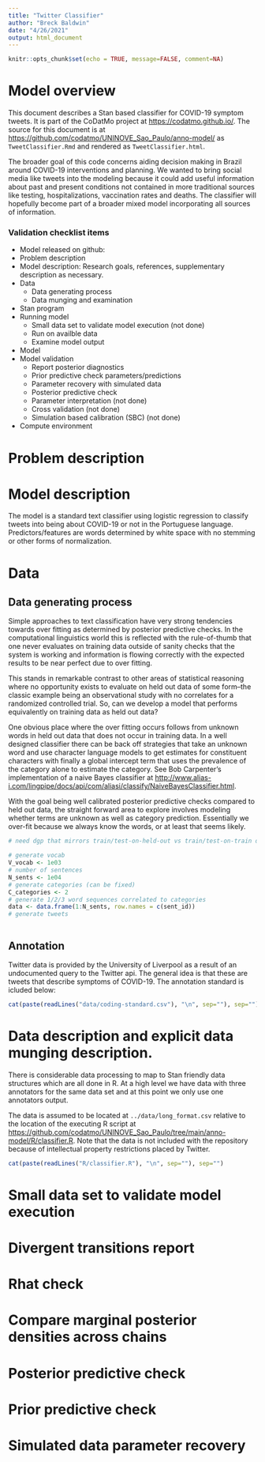 ```yaml
---
title: "Twitter Classifier"
author: "Breck Baldwin"
date: "4/26/2021"
output: html_document
---
```


```r
knitr::opts_chunk$set(echo = TRUE, message=FALSE, comment=NA)
```

# Model overview

This document describes a Stan based classifier for COVID-19 symptom tweets. It is part of the CoDatMo project at [https://codatmo.github.io/](https://codatmo.github.io/). The source for this document is at [https://github.com/codatmo/UNINOVE_Sao_Paulo/anno-model/](https://github.com/codatmo/UNINOVE_Sao_Paulo/anno-model) as `TweetClassifier.Rmd` and rendered as `TweetClassifier.html`. 

The broader goal of this code concerns aiding decision making in Brazil around COVID-19 interventions and planning. We wanted to bring social media like tweets into the modeling because it could add useful information about past and present conditions not contained in more traditional sources like testing, hospitalizations, vaccination rates and deaths. The classifier will hopefully become part of a broader mixed model incorporating all sources of information. 

### Validation checklist items 

* Model released on github: 
* Problem description
* Model description: Research goals, references, supplementary description as necessary.
* Data
  + Data generating process
  + Data munging and examination
* Stan program
* Running model
  + Small data set to validate model execution (not done)
  + Run on availble data
  + Examine model output
* Model 
* Model validation
  + Report posterior diagnostics
  + Prior predictive check parameters/predictions
  + Parameter recovery with simulated data
  + Posterior predictive check
  + Parameter interpretation (not done)
  + Cross validation (not done)
  + Simulation based calibration (SBC) (not done)
* Compute environment

# Problem description



# Model description

The model is a standard text classifier using logistic regression to classify tweets into being about COVID-19 or not in the Portuguese language. Predictors/features are words determined by white space with no stemming or other forms of normalization. 

# Data

## Data generating process

Simple approaches to text classification have very strong tendencies towards over fitting as determined by posterior predictive checks. In the computational linguistics world this is reflected with the rule-of-thumb that one never evaluates on training data outside of sanity checks that the system is working and information is flowing correctly with the expected results to be near perfect due to over fitting. 

This stands in remarkable contrast to other areas of statistical reasoning where no opportunity exists to evaluate on held out data of some form--the classic example being an observational study with no correlates for a randomized controlled trial. So, can we develop a model that performs equivalently on training data as held out data? 

One obvious place where the over fitting occurs follows from unknown words in held out data that does not occur in training data. In a well designed classifier there can be back off strategies that take an unknown word and use character language models to get estimates for constituent characters with finally a global intercept term that uses the prevalence of the category alone to estimate the category. See Bob Carpenter's implementation of a naive Bayes classifier at [http://www.alias-i.com/lingpipe/docs/api/com/aliasi/classify/NaiveBayesClassifier.html](http://www.alias-i.com/lingpipe/docs/api/com/aliasi/classify/NaiveBayesClassifier.html). 

With the goal being well calibrated posterior predictive checks compared to held out data, the straight forward area to explore involves modeling whether terms are unknown as well as category prediction. Essentially we over-fit because we always know the words, or at least that seems likely. 

``` r
# need dgp that mirrors train/test-on-held-out vs train/test-on-train difference

# generate vocab
V_vocab <- 1e03
# number of sentences
N_sents <- 1e04
# generate categories (can be fixed)
C_categories <- 2
# generate 1/2/3 word sequences correlated to categories
data <- data.frame(1:N_sents, row.names = c(sent_id))
# generate tweets



```

## Annotation

Twitter data is provided by the University of Liverpool as a result of an undocumented query to the Twitter api. The general idea is that these are tweets that describe symptoms of COVID-19. The annotation standard is icluded below:

``` r
cat(paste(readLines("data/coding-standard.csv"), "\n", sep=""), sep="")
```

# Data description and explicit data munging description.

There is considerable data processing to map to Stan friendly data structures which are all done in R. At a high level we have data with three annotators for the same data set and at this point we only use one annotators output.

The data is assumed to be located at `../data/long_format.csv` relative to the location of the executing R script at [https://github.com/codatmo/UNINOVE_Sao_Paulo/tree/main/anno-model/R/classifier.R](https://github.com/codatmo/UNINOVE_Sao_Paulo/tree/main/anno-model/R/classifier.R). Note that the data is not included with the repository because of intellectual property restrictions placed by Twitter. 

```r

cat(paste(readLines("R/classifier.R"), "\n", sep=""), sep="")
```


# Small data set to validate model execution
# Divergent transitions report
# Rhat check
# Compare marginal posterior densities across chains
# Posterior predictive check
# Prior predictive check
# Simulated data parameter recovery